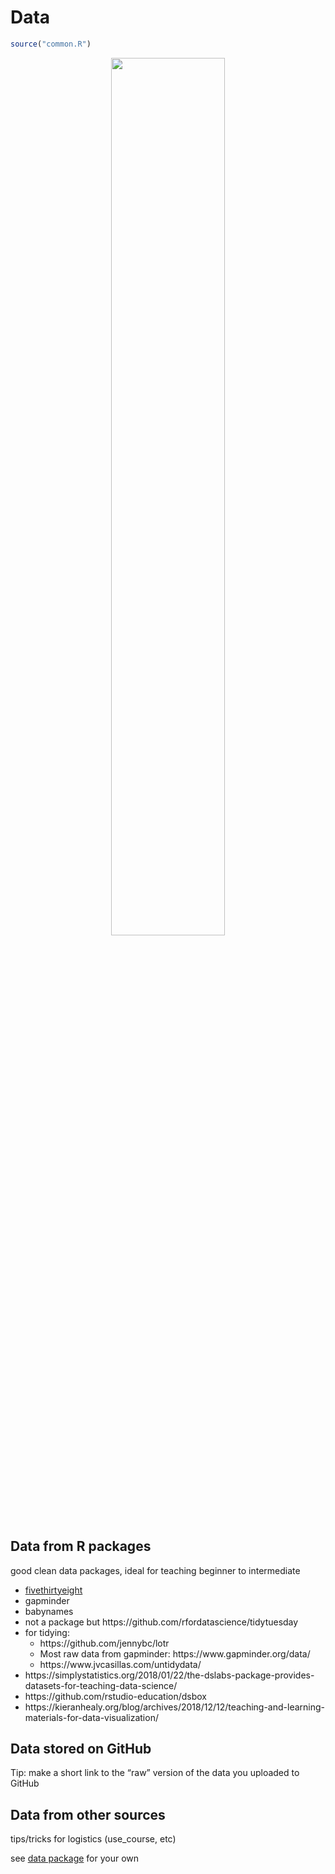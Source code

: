 # Data {#data}
```r
source("common.R")
```
<center>![](images/Data.jpg){width=60%}</center>

## Data from R packages {#data-int}

good clean data packages, ideal for teaching beginner to intermediate

+ [fivethirtyeight](https://fivethirtyeight-r.netlify.com/)
+ gapminder
+ babynames
+ not a package but https://github.com/rfordatascience/tidytuesday
+ for tidying: 
    + https://github.com/jennybc/lotr
    + Most raw data from gapminder: https://www.gapminder.org/data/
    + https://www.jvcasillas.com/untidydata/
+ https://simplystatistics.org/2018/01/22/the-dslabs-package-provides-datasets-for-teaching-data-science/
+ https://github.com/rstudio-education/dsbox
+ https://kieranhealy.org/blog/archives/2018/12/12/teaching-and-learning-materials-for-data-visualization/

## Data stored on GitHub {#data-github}

Tip: make a short link to the "raw" version of the data you uploaded to GitHub

## Data from other sources {#data-ext}

tips/tricks for logistics (use_course, etc)

see [data package](#data-pkg) for your own
